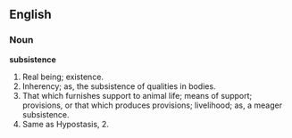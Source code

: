 ==English==

===Noun===

'''subsistence'''

#Real being; existence.
#Inherency; as, the subsistence of qualities in bodies.
#That which furnishes support to animal life; means of support; provisions, or that which produces provisions; livelihood; as, a meager subsistence.
#Same as Hypostasis, 2.